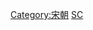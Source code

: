 {{Catnav|頁面分類|历史|各國歷史|中国历史|中国朝代|宋朝}}
{{Catnav|頁面分類|社会|政治|政治制度|政体|帝國|中国朝代|宋朝}}
{{Catnav|頁面分類|社会|政治|朝代|中国朝代|宋朝}}
{{catmore|Template:宋朝歷史事件}}

[[Category:宋朝|Category:宋朝]]
[[Category:中國歷史事件|SC]]